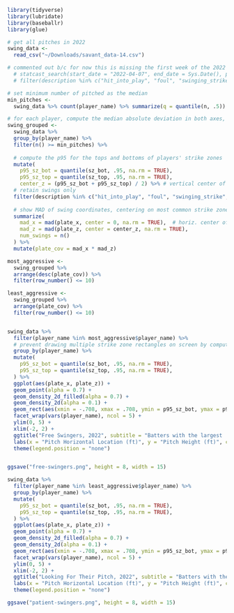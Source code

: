 ```r
library(tidyverse)
library(lubridate)
library(baseballr)
library(glue)
```

```r

# get all pitches in 2022
swing_data <-
  read_csv("~/Downloads/savant_data-14.csv")

# commented out b/c for now this is missing the first week of the 2022 season
  # statcast_search(start_date = "2022-04-07", end_date = Sys.Date(), player_type = "batter") %>%
  # filter(description %in% c("hit_into_play", "foul", "swinging_strike", "foul_tip", "swinging_strike_blocked"))

# set minimum number of pitched as the median
min_pitches <- 
  swing_data %>% count(player_name) %>% summarize(q = quantile(n, .5)) %>% as.numeric() %>% ceiling()

# for each player, compute the median absolute deviation in both axes, number of swings, and total plate coverage
swing_grouped <-
  swing_data %>%
  group_by(player_name) %>%
  filter(n() >= min_pitches) %>% 
  
  # compute the p95 for the tops and bottoms of players' strike zones
  mutate( 
    p95_sz_bot = quantile(sz_bot, .95, na.rm = TRUE),
    p95_sz_top = quantile(sz_top, .95, na.rm = TRUE),
    center_z = (p95_sz_bot + p95_sz_top) / 2) %>% # vertical center of the zone depends on zone height
  # retain swings only
  filter(description %in% c("hit_into_play", "foul", "swinging_strike", "foul_tip", "swinging_strike_blocked")) %>%
  
  # show MAD of swing coordinates, centering on most common strike zones
  summarize(
    mad_x = mad(plate_x, center = 0, na.rm = TRUE),  # horiz. center of zone is always coord. 0
    mad_z = mad(plate_z, center = center_z, na.rm = TRUE),
    num_swings = n()
  ) %>%
  mutate(plate_cov = mad_x * mad_z) 

most_aggressive <-
  swing_grouped %>%
  arrange(desc(plate_cov)) %>%
  filter(row_number() <= 10)

least_aggressive <-
  swing_grouped %>%
  arrange(plate_cov) %>%
  filter(row_number() <= 10)


swing_data %>%
  filter(player_name %in% most_aggressive$player_name) %>%
  # prevent drawing multiple strike zone rectangles on screen by computing mean strike zone boundaries
  group_by(player_name) %>%
  mutate(
    p95_sz_bot = quantile(sz_bot, .95, na.rm = TRUE),
    p95_sz_top = quantile(sz_top, .95, na.rm = TRUE),
  ) %>%
  ggplot(aes(plate_x, plate_z)) +
  geom_point(alpha = 0.7) +
  geom_density_2d_filled(alpha = 0.7) +
  geom_density_2d(alpha = 0.1) +
  geom_rect(aes(xmin = -.708, xmax = .708, ymin = p95_sz_bot, ymax = p95_sz_top), color = "grey", fill = NA, lty = "dashed") +
  facet_wrap(vars(player_name), ncol = 5) +
  ylim(0, 5) +
  xlim(-2, 2) +
  ggtitle("Free Swingers, 2022", subtitle = "Batters with the largest 'swing zones'. One point = one swing") +
  labs(x = "Pitch Horizontal Location (ft)", y = "Pitch Height (ft)", caption = glue("Source: Baseball Savant through {Sys.Date() - days(1)}. Min {min_pitches} pitches seen")) +
  theme(legend.position = "none")


ggsave("free-swingers.png", height = 8, width = 15)

swing_data %>%
  filter(player_name %in% least_aggressive$player_name) %>%
  group_by(player_name) %>%
  mutate(
    p95_sz_bot = quantile(sz_bot, .95, na.rm = TRUE),
    p95_sz_top = quantile(sz_top, .95, na.rm = TRUE),
  ) %>%
  ggplot(aes(plate_x, plate_z)) +
  geom_point(alpha = 0.7) +
  geom_density_2d_filled(alpha = 0.7) +
  geom_density_2d(alpha = 0.1) +
  geom_rect(aes(xmin = -.708, xmax = .708, ymin = p95_sz_bot, ymax = p95_sz_top), color = "grey", fill = NA, lty = "dashed") +
  facet_wrap(vars(player_name), ncol = 5) +
  ylim(0, 5) +
  xlim(-2, 2) +
  ggtitle("Looking For Their Pitch, 2022", subtitle = "Batters with the smallest 'swing zones'. One point = one swing") +
  labs(x = "Pitch Horizontal Location (ft)", y = "Pitch Height (ft)", caption = glue("Source: Baseball Savant through {Sys.Date() - days(1)}. Min {min_pitches} pitches seen")) +
  theme(legend.position = "none")

ggsave("patient-swingers.png", height = 8, width = 15)
```
